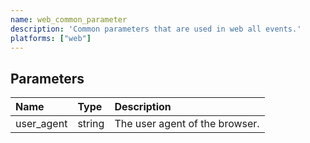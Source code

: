 ```yaml
---
name: web_common_parameter
description: 'Common parameters that are used in web all events.'
platforms: ["web"]
---
```


## Parameters
|Name|Type|Description|
|:---|:---|:---|
|user_agent|string|The user agent of the browser.|